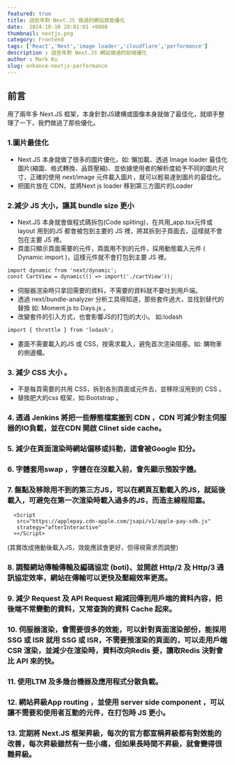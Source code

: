 ```yaml
---
featured: true
title: 這些年對 Next.JS 做過的網站效能優化
date:  2024-10-10 20:01:01 +0800
thumbnail: nextjs.png
category: Frontend
tags: ['React','Next','image loader','cloudflare','performance']
description : 這些年對 Next.JS 網站做過的前端優化
author : Mark Ku
slug: enhance-nextjs-performance
---
```

## 前言
用了兩年多 Next.JS 框架，本身針對JS建構或圖像本身就做了最佳化，就順手整理了一下，我們做過了那些優化。

### 1.圖片最佳化
* Next.JS 本身就做了很多的圖片優化，如: 懶加載、透過 Image loader 最佳化圖片(縮圖、格式轉換、品質壓縮)、並依據使用者的解析度給予不同的圖片尺寸，正確的使用 next/image 元件載入圖片，就可以輕易達到圖片的最佳化。
* 把圖片放在 CDN，並將Next js loader 移到第三方圖片的Loader 
### 2.減少 JS 大小，讓其 bundle size 更小
* Next.JS 本身就會做程式碼拆包(Code spliting)，在共用_app.tsx元件或 layout 用到的JS 都會被包到主要的 JS 裡，將其拆到子頁面去，這樣就不會包在主要 JS 裡。
* 頁面只顯示頁面需要的元件，頁面用不到的元件，採用動態載入元件 ( Dynamic import )，這樣元件就不會打包到主要 JS 裡。
```
import dynamic from 'next/dynamic';
const CartView = dynamic(() => import('./cartView'));
```
* 伺服器渲染時只拿回需要的資料，不需要的資料就不要吐到用戶端。
* 透過 next/bundle-analyzer 分析工具得知道，那些套件過大，並找到替代的替換 如: Moment.js to Days.js 。
* 改變套件的引入方式，也會影響JS的打包的大小。 如:lodash
```
import { throttle } from 'lodash';
```
* 畫面不需要載入的JS 或 CSS，按需求載入，避免首次渲染阻塞。如: 購物車的側邊欄。
### 3. 減少 CSS 大小 。
* 不是每頁需要的共用 CSS，拆到各別頁面或元件去，並移除沒用到的 CSS 。
* 替換肥大的css 框架，如:Bootstrap 。
### 4. 透過 Jenkins 將把一些靜態檔案搬到 CDN ，CDN 可減少對主伺服器的IO負載，並在CDN 開啟 Clinet side cache。
### 5. 減少在頁面渲染時網站偏移或抖動，這會被Google 扣分。
### 6. 字體套用swap ，字體在在沒載入前，會先顯示預設字體。
### 7. 盤點及移除用不到的第三方JS，可以在網頁互動載入的JS，就延後載入，可避免在第一次渲染時載入過多的JS，而造主線程阻塞。
```
  <Script
   src="https://applepay.cdn-apple.com/jsapi/v1/apple-pay-sdk.js"
   strategy="afterInteractive"
  ></Script>
```
(其實改成捲動後載入JS，效能應該會更好，但得視需求而調整)
### 8. 調整網站傳輸傳輸及編碼協定 (boti)、並開啟 Http/2 及 Http/3 通訊協定效率，網站在傳輸可以更快及壓縮效率更高。
### 9. 減少 Request 及 API Request 縮減回傳到用戶端的資料內容，把後端不常變動的資料，又常查詢的資料 Cache 起來。
### 10. 伺服器渲染，會需要很多的效能，可以針對頁面渲染部份，能採用 SSG 或 ISR 就用 SSG 或 ISR，不需要預渲染的頁面的，可以走用戶端 CSR 渲染，並減少在渲染時，資料改向Redis 要，讀取Redis 決對會比 API 來的快。
### 11. 使用LTM 及多幾台機器及應用程式分散負載。
### 12. 網站昇級App routing ，並使用 server side component ，可以讓不需要和使用者互動的元件，在打包時 JS 更小。
### 13. 定期將 Next.JS 框架昇級，每次的官方都宣稱昇級都有對效能的改善，每次昇級雖然有一些小痛，但如果長時間不昇級，就會變得很難昇級。
